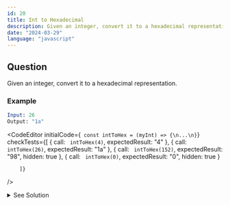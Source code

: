 ```yaml
---
id: 20
title: Int to Hexadecimal
description: Given an integer, convert it to a hexadecimal representation.
date: "2024-03-29"
language: "javascript"
---
```


## Question
Given an integer, convert it to a hexadecimal representation.

### Example
```mathematica
Input: 26
Output: "1a"
```

<CodeEditor 
    initialCode={`
const intToHex = (myInt) => {\n...\n}`}
    checkTests={[
        {
        call: `
        intToHex(4)`,
        expectedResult: "4"
        },
        {
        call: `
        intToHex(26)`,
        expectedResult: "1a"
        },
        {
        call: `
        intToHex(152)`,
        expectedResult: "98",
        hidden: true
        },
        {
        call: `
        intToHex(0)`,
        expectedResult: "0",
        hidden: true
        }
        
        ]}
/>

<details>
<summary>See Solution</summary>

## Solution

### Loping through the number

#### Basic idea
- We can convert a number to hexadecimal by repeatedly dividing the number by 16 and keeping track of the remainders.
- For negative numbers, we can use two's complement representation to convert them to positive numbers before converting them to hexadecimal.

```js
const intToHex = (myInt) => {
    if (myInt === 0) return "0";
    if (myInt < 0) {
        myInt = 0xFFFFFFFF + myInt + 1;
    }
    let hex = "";
    while (myInt > 0) {
        const remainder = myInt % 16;
        hex = (remainder < 10 ? remainder : String.fromCharCode(remainder + 87)) + hex;
        myInt = Math.floor(myInt / 16);
    }
    return hex;
}
```

#### Algorithm Detailed Explanation
1. If the input number is 0, return "0".
2. If the input number is negative, convert it to a positive number using two's complement representation.
3. Initialize an empty string `hex` to store the hexadecimal representation of the number.
4. While the input number is greater than 0, do the following:
    - Calculate the remainder when the number is divided by 16.
    - If the remainder is less than 10, append it to the `hex` string.
    - If the remainder is greater than or equal to 10, convert it to the corresponding hexadecimal character and append it to the `hex` string.
    - Update the input number by dividing it by 16 (integer division).
5. Return the `hex` string as the hexadecimal representation of the input number.


#### Complexity Analysis
- The time complexity of this solution is O(log(n)), where n is the input number.
- The space complexity is O(log(n)) as well, due to the space used to store the hexadecimal representation.

### Built-in Method

```js
const intToHex = (myInt) => {
    return myInt.toString(16);
}
```
#### Basic idea
- JavaScript provides a built-in method `toString` that can be used to convert a number to a string in a specified base.
- We can use this method with a base of 16 to convert a number to its hexadecimal representation.

#### Complexity Analysis
- The time complexity of this solution is O(1) since it uses a built-in method.
- The space complexity is O(1) as well.

</details>


